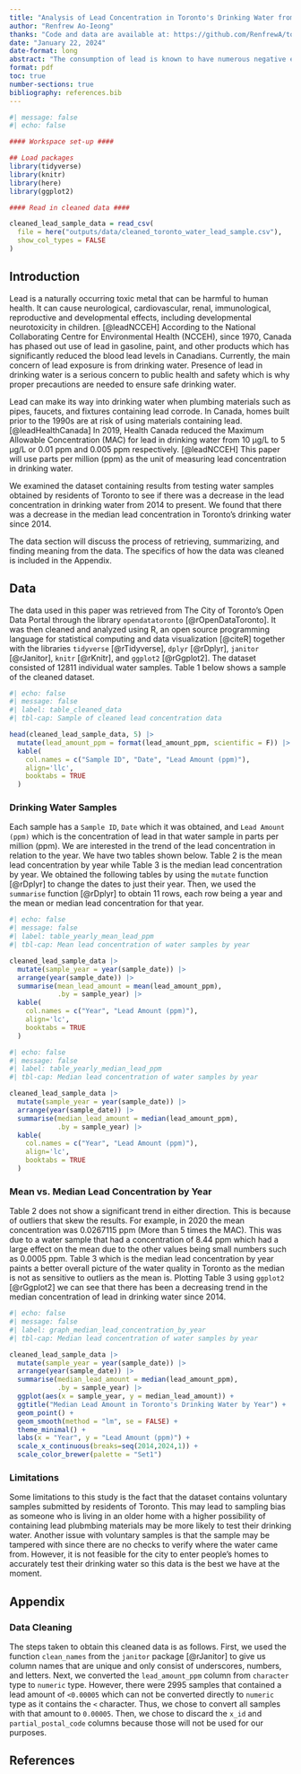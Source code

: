 ```yaml
---
title: "Analysis of Lead Concentration in Toronto's Drinking Water from 2014 to 2024"
author: "Renfrew Ao-Ieong"
thanks: "Code and data are available at: https://github.com/RenfrewA/toronto-drinking-water-lead-sample"
date: "January 22, 2024"
date-format: long
abstract: "The consumption of lead is known to have numerous negative effects on human health. Residents of Toronto are able to provide drinking water samples to Toronto Public Health to test for the amount of lead it contains. We found that the median amount of lead in Toronto's drinking water has decreased over the past 11 years. This shows good progress towards eliminating lead from our drinking water entirely."
format: pdf
toc: true
number-sections: true
bibliography: references.bib
---
```


```r
#| message: false
#| echo: false

#### Workspace set-up ####

## Load packages
library(tidyverse)
library(knitr)
library(here)
library(ggplot2)

#### Read in cleaned data ####

cleaned_lead_sample_data = read_csv(
  file = here("outputs/data/cleaned_toronto_water_lead_sample.csv"),
  show_col_types = FALSE
)
```

## Introduction

Lead is a naturally occurring toxic metal that can be harmful to human health. It can cause neurological, cardiovascular, renal, immunological, reproductive and developmental effects, including developmental neurotoxicity in children. [@leadNCCEH] According to the National Collaborating Centre for Environmental Health (NCCEH), since 1970, Canada has phased out use of lead in gasoline, paint, and other products which has significantly reduced the blood lead levels in Canadians. Currently, the main concern of lead exposure is from drinking water. Presence of lead in drinking water is a serious concern to public health and safety which is why proper precautions are needed to ensure safe drinking water.

Lead can make its way into drinking water when plumbing materials such as pipes, faucets, and fixtures containing lead corrode. In Canada, homes built prior to the 1990s are at risk of using materials containing lead. [@leadHealthCanada] In 2019, Health Canada reduced the Maximum Allowable Concentration (MAC) for lead in drinking water from 10 µg/L to 5 µg/L or 0.01 ppm and 0.005 ppm respectively. [@leadNCCEH] This paper will use parts per million (ppm) as the unit of measuring lead concentration in drinking water. 

We examined the dataset containing results from testing water samples obtained by residents of Toronto to see if there was a decrease in the lead concentration in drinking water from 2014 to present. We found that there was a decrease in the median lead concentration in Toronto's drinking water since 2014.

The data section will discuss the process of retrieving, summarizing, and finding meaning from the data. The specifics of how the data was cleaned is included in the Appendix.

## Data

The data used in this paper was retrieved from The City of Toronto's Open Data Portal through the library `opendatatoronto` [@rOpenDataToronto]. It was then cleaned and analyzed using R, an open source programming language for statistical computing and data visualization [@citeR] together with the libraries `tidyverse` [@rTidyverse], `dplyr` [@rDplyr], `janitor` [@rJanitor], `knitr` [@rKnitr], and `ggplot2` [@rGgplot2]. The dataset consisted of 12811 individual water samples. Table 1 below shows a sample of the cleaned dataset.

```r
#| echo: false
#| message: false
#| label: table_cleaned_data
#| tbl-cap: Sample of cleaned lead concentration data

head(cleaned_lead_sample_data, 5) |>
  mutate(lead_amount_ppm = format(lead_amount_ppm, scientific = F)) |>
  kable(
    col.names = c("Sample ID", "Date", "Lead Amount (ppm)"),
    align='llc',
    booktabs = TRUE
  )
```
### Drinking Water Samples

Each sample has a `Sample ID`, `Date` which it was obtained, and `Lead Amount (ppm)` which is the concentration of lead in that water sample in parts per million (ppm). We are interested in the trend of the lead concentration in relation to the year. We have two tables shown below. Table 2 is the mean lead concentration by year while Table 3 is the median lead concentration by year. We obtained the following tables by using the `mutate` function [@rDplyr] to change the dates to just their year. Then, we used the `summarise` function [@rDplyr] to obtain 11 rows, each row being a year and the mean or median lead concentration for that year.

```r
#| echo: false
#| message: false
#| label: table_yearly_mean_lead_ppm
#| tbl-cap: Mean lead concentration of water samples by year

cleaned_lead_sample_data |>
  mutate(sample_year = year(sample_date)) |>
  arrange(year(sample_date)) |> 
  summarise(mean_lead_amount = mean(lead_amount_ppm),
            .by = sample_year) |>
  kable(
    col.names = c("Year", "Lead Amount (ppm)"),
    align='lc',
    booktabs = TRUE
  )
```

```r
#| echo: false
#| message: false
#| label: table_yearly_median_lead_ppm
#| tbl-cap: Median lead concentration of water samples by year

cleaned_lead_sample_data |>
  mutate(sample_year = year(sample_date)) |>
  arrange(year(sample_date)) |> 
  summarise(median_lead_amount = median(lead_amount_ppm),
            .by = sample_year) |>
  kable(
    col.names = c("Year", "Lead Amount (ppm)"),
    align='lc',
    booktabs = TRUE
  )
```
### Mean vs. Median Lead Concentration by Year

Table 2 does not show a significant trend in either direction. This is because of outliers that skew the results. For example, in 2020 the mean concentration was 0.0267115 ppm (More than 5 times the MAC). This was due to a water sample that had a concentration of 8.44 ppm which had a large effect on the mean due to the other values being small numbers such as 0.0005 ppm. Table 3 which is the median lead concentration by year paints a better overall picture of the water quality in Toronto as the median is not as sensitive to outliers as the mean is. Plotting Table 3 using `ggplot2` [@rGgplot2] we can see that there has been a decreasing trend in the median concentration of lead in drinking water since 2014.

```r
#| echo: false
#| message: false
#| label: graph_median_lead_concentration_by_year
#| tbl-cap: Median lead concentration of water samples by year

cleaned_lead_sample_data |>
  mutate(sample_year = year(sample_date)) |>
  arrange(year(sample_date)) |> 
  summarise(median_lead_amount = median(lead_amount_ppm),
            .by = sample_year) |>
  ggplot(aes(x = sample_year, y = median_lead_amount)) +
  ggtitle("Median Lead Amount in Toronto's Drinking Water by Year") +
  geom_point() +
  geom_smooth(method = "lm", se = FALSE) +
  theme_minimal() +
  labs(x = "Year", y = "Lead Amount (ppm)") +
  scale_x_continuous(breaks=seq(2014,2024,1)) +
  scale_color_brewer(palette = "Set1")
```

### Limitations

Some limitations to this study is the fact that the dataset contains voluntary samples submitted by residents of Toronto. This may lead to sampling bias as someone who is living in an older home with a higher possibility of containing lead plubmbing materials may be more likely to test their drinking water. Another issue with voluntary samples is that the sample may be tampered with since there are no checks to verify where the water came from. However, it is not feasible for the city to enter people's homes to accurately test their drinking water so this data is the best we have at the moment.

## Appendix

### Data Cleaning

The steps taken to obtain this cleaned data is as follows. First, we used the function `clean_names` from the `janitor` package [@rJanitor] to give us column names that are unique and only consist of underscores, numbers, and letters. Next, we converted the `lead_amount_ppm` column from `character` type to `numeric` type. However, there were 2995 samples that contained a lead amount of `<0.00005` which can not be converted directly to `numeric` type as it contains the `<` character. Thus, we chose to convert all samples with that amount to `0.00005`. Then, we chose to discard the `x_id` and `partial_postal_code` columns because those will not be used for our purposes.

## References